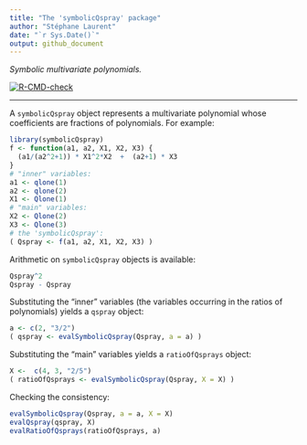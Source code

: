 ```yaml
---
title: "The 'symbolicQspray' package"
author: "Stéphane Laurent"
date: "`r Sys.Date()`"
output: github_document
---
```


*Symbolic multivariate polynomials.* 

<!-- badges: start -->
[![R-CMD-check](https://github.com/stla/symbolicQspray/actions/workflows/R-CMD-check.yaml/badge.svg)](https://github.com/stla/symbolicQspray/actions/workflows/R-CMD-check.yaml)
<!-- badges: end -->

___

A `symbolicQspray` object represents a multivariate polynomial whose 
coefficients are fractions of polynomials. For example:

```r
library(symbolicQspray)
f <- function(a1, a2, X1, X2, X3) {
  (a1/(a2^2+1)) * X1^2*X2  +  (a2+1) * X3
}
# "inner" variables:
a1 <- qlone(1)
a2 <- qlone(2)
X1 <- Qlone(1)
# "main" variables:
X2 <- Qlone(2)
X3 <- Qlone(3)
# the 'symbolicQspray':
( Qspray <- f(a1, a2, X1, X2, X3) )
```

Arithmetic on `symbolicQspray` objects is available:

```r
Qspray^2
Qspray - Qspray
```

Substituting the "inner" variables (the variables occurring in the ratios of 
polynomials) yields a `qspray` object:

```r
a <- c(2, "3/2")
( qspray <- evalSymbolicQspray(Qspray, a = a) )
```

Substituting the "main" variables yields a `ratioOfQsprays` object:

```r
X <-  c(4, 3, "2/5")
( ratioOfQsprays <- evalSymbolicQspray(Qspray, X = X) )
```

Checking the consistency:

```r
evalSymbolicQspray(Qspray, a = a, X = X)
evalQspray(qspray, X)
evalRatioOfQsprays(ratioOfQsprays, a)
```

